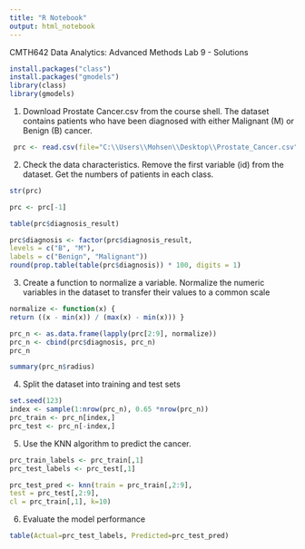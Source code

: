 ---
title: "R Notebook"
output: html_notebook
---

CMTH642 Data Analytics: Advanced Methods
Lab 9 - Solutions

```{r}
install.packages("class")
install.packages("gmodels")
library(class)
library(gmodels)

```
1. Download Prostate Cancer.csv from the course shell. The dataset contains patients
who have been diagnosed with either Malignant (M) or Benign (B) cancer.
```{r}
 prc <- read.csv(file="C:\\Users\\Mohsen\\Desktop\\Prostate_Cancer.csv", stringsAsFactors = FALSE)

```
2. Check the data characteristics. Remove the first variable (id) from the dataset. Get the
numbers of patients in each class.
```{r}
str(prc)
```
```{r}
prc <- prc[-1]

```

```{r}
table(prc$diagnosis_result)
```

```{r}
prc$diagnosis <- factor(prc$diagnosis_result,
levels = c("B", "M"),
labels = c("Benign", "Malignant"))
round(prop.table(table(prc$diagnosis)) * 100, digits = 1)
```
3. Create a function to normalize a variable. Normalize the numeric variables in the dataset
to transfer their values to a common scale
```{r}
normalize <- function(x) {
return ((x - min(x)) / (max(x) - min(x))) }
```

```{r}
prc_n <- as.data.frame(lapply(prc[2:9], normalize))
prc_n <- cbind(prc$diagnosis, prc_n)
prc_n
```

```{r}
summary(prc_n$radius)
```
4. Split the dataset into training and test sets
```{r}
set.seed(123)
index <- sample(1:nrow(prc_n), 0.65 *nrow(prc_n))
prc_train <- prc_n[index,]
prc_test <- prc_n[-index,]
```
5. Use the KNN algorithm to predict the cancer.
```{r}
prc_train_labels <- prc_train[,1]
prc_test_labels <- prc_test[,1]

```

```{r}
prc_test_pred <- knn(train = prc_train[,2:9],
test = prc_test[,2:9],
cl = prc_train[,1], k=10)

```
6. Evaluate the model performance
```{r}
table(Actual=prc_test_labels, Predicted=prc_test_pred)
```

